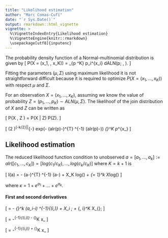 ```yaml
---
title: "Likelihood estimation"
author: "Marc Comas-Cufí"
date: "`r Sys.Date()`"
output: rmarkdown::html_vignette
vignette: >
  %\VignetteIndexEntry{Likelihood estimation}
  %\VignetteEngine{knitr::rmarkdown}
  \usepackage[utf8]{inputenc}
---
```


The probability density function of a Normal-multinomial distribution is given by
\[
P(X = (x_1, \dots, x_K)) = \int_{p \in \mathcal{S}^K} \frac{(\sum x_i)!}{\prod x_i!} \prod p_i^{x_i} dALN(p; \mu, \Sigma).
\]

Fitting the parameters $(\mu, \Sigma)$ using maximum likelihood it is not straightforward difficult because it is required to optimize $P(X = (x_1, \dots, x_K))$ with respect $\mu$ and $\Sigma$.

For an observation $X = (x_1, \dots, x_K)$, assuming we know the value of probability $Z = (p_1, \dots, p_K) \sim ALN(\mu, \Sigma)$. The likelihoof of the join distribution of $X$ and $Z$ can be written as

\[
P(X , Z ) = P(X  | Z) P(Z).
\]

\[
(2 \pi)^{-k/2}|\Sigma|^{-\frac{1}{2}} exp(-\frac{1}{2} (alr(p)-\mu)^{T} \Sigma^{-1} (alr(p)-\mu)) \frac{(x_1+\dots+x_K)!}{x_1! \dots x_K!}\prod_{\ell=1}^K p_\ell^{x_\ell}
\]

## Likelihood estimation 

The reduced likelihood function condition to unobserved $a = [a_1, ..., a_k] := alr([c_1, ..., c_K]) = [log(c_1/c_K), ..., log(c_k/c_K)]$ where $K = k +1$ is


\[
l(a) = -\frac{1}{2} (a-\mu)^{T} \Sigma^{-1} (a-\mu) + X_K log(\frac{1}{\kappa}) + \sum_{\ell = 1}^k X_\ell log(\frac{e^{a_\ell}}{\kappa}) 
\]

where $\kappa = 1 + e^{a_1} + \dots + e^{a_k}$.

#### First and second derivatives

\[
\frac{\partial l(a)}{\partial a_i} = - \sum_{\ell=1}^k (a_i-\mu_i) \Sigma^{-1}_{(i,\ell)} 
+ X_i \; \frac{\kappa-e^{a_i}}{\kappa} 
+ \sum_{\ell=1, \ell \neq i}^K X_{\ell}\; \frac{-e^{a_i}}{\kappa} 
\]

\[
\frac{\partial^2 l(a)}{\partial a_i^2} = -\Sigma^{-1}_{(i,i)} - \sum_{\ell=1}^K x_\ell \frac{e^{a_i} (\kappa - e^{a_i})}{\kappa^2}
\]

\[
\frac{\partial^2 l(a)}{\partial a_i \partial a_j} = -\Sigma^{-1}_{(i,j)} + \sum_{\ell=1}^K x_\ell \frac{e^{a_i+a_j}}{\kappa^2}
\]